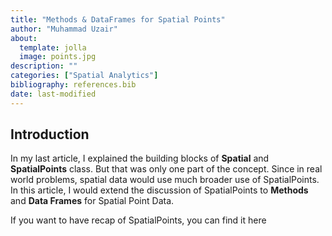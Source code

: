 ```yaml
---
title: "Methods & DataFrames for Spatial Points"
author: "Muhammad Uzair"
about: 
  template: jolla
  image: points.jpg
description: ""
categories: ["Spatial Analytics"]
bibliography: references.bib
date: last-modified
---
```


## Introduction

In my last article, I explained the building blocks of **Spatial** and **SpatialPoints** class. But that was only one part of the concept. Since in real world problems, spatial data would use much broader use of SpatialPoints. In this article, I would extend the discussion of SpatialPoints to **Methods** and **Data Frames** for Spatial Point Data.

If you want to have recap of SpatialPoints, you can find it here
